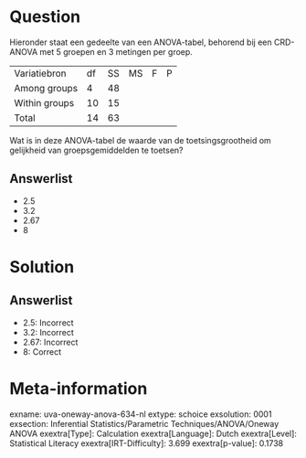 Question
========

Hieronder staat een gedeelte van een ANOVA-tabel, behorend bij een
CRD-ANOVA met 5 groepen en 3 metingen per groep.

  --------------- ---- ---- ---- --- ---
  Variatiebron    df   SS   MS   F   P
  Among groups    4    48            
  Within groups   10   15            
  Total           14   63            
  --------------- ---- ---- ---- --- ---

Wat is in deze ANOVA-tabel de waarde van de toetsingsgrootheid om
gelijkheid van groepsgemiddelden te toetsen?

Answerlist
----------

* 2.5
* 3.2
* 2.67
* 8

Solution
========

Answerlist
----------

* 2.5: Incorrect
* 3.2: Incorrect
* 2.67: Incorrect
* 8: Correct

Meta-information
================
exname: uva-oneway-anova-634-nl
extype: schoice
exsolution: 0001
exsection: Inferential Statistics/Parametric Techniques/ANOVA/Oneway ANOVA
exextra[Type]: Calculation
exextra[Language]: Dutch
exextra[Level]: Statistical Literacy
exextra[IRT-Difficulty]: 3.699
exextra[p-value]: 0.1738
